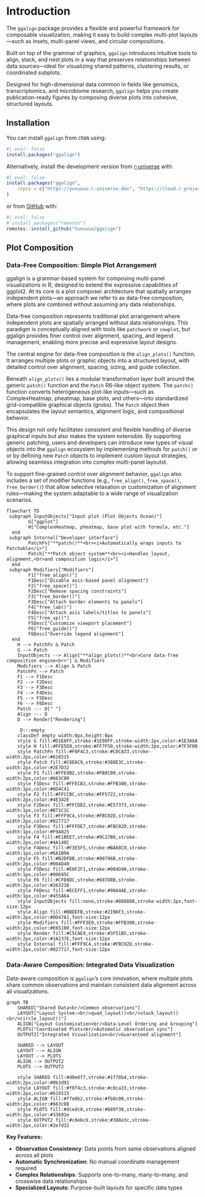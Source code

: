 # Introduction {#sec-intro}

The `ggalign` package provides a flexible and powerful framework for composable
visualization, making it easy to build complex multi-plot layouts—such as
insets, multi-panel views, and circular compositions.

Built on top of the grammar of graphics, `ggalign` introduces intuitive tools to
align, stack, and nest plots in a way that preserves relationships between data
sources—ideal for visualizing shared patterns, clustering results, or
coordinated subplots.

Designed for high-dimensional data common in fields like genomics,
transcriptomics, and microbiome research, `ggalign` helps you create
publication-ready figures by composing diverse plots into cohesive, structured
layouts.

## Installation

You can install `ggalign` from `CRAN` using:
```r
#| eval: false
install.packages("ggalign")
```

Alternatively, install the development version from
[r-universe](https://yunuuuu.r-universe.dev/ggalign) with:
```r
#| eval: false
install.packages("ggalign",
    repos = c("https://yunuuuu.r-universe.dev", "https://cloud.r-project.org")
)
```

or from [GitHub](https://github.com/Yunuuuu/ggalign) with:
```r
#| eval: false
# install.packages("remotes")
remotes::install_github("Yunuuuu/ggalign")
```

## Plot Composition

### Data-Free Composition: Simple Plot Arrangement

ggalign is a grammar-based system for composing multi-panel visualizations in R,
designed to extend the expressive capabilities of ggplot2. At its core is a plot
composer architecture that spatially arranges independent plots—an approach we
refer to as data-free composition, where plots are combined without assuming any
data relationships.

Data-free composition represents traditional plot arrangement where independent
plots are spatially arranged without data relationships. This paradigm is
conceptually aligned with tools like `patchwork` or `cowplot`, but ggalign provides
finer control over alignment, spacing, and legend management, enabling more
precise and expressive layout designs.

The central engine for data-free composition is the `align_plots()` function. It
arranges multiple plots or graphic objects into a structured layout, with
detailed control over alignment, spacing, sizing, and guide collection.

Beneath `align_plots()` lies a modular transformation layer built around the
generic `patch()` function and the `Patch` R6-like object system. The `patch()`
function converts heterogeneous plot-like inputs—such as ComplexHeatmap,
pheatmap, base plots, and others—into standardized grid-compatible graphical
objects (grobs). The `Patch` object then encapsulates the layout semantics,
alignment logic, and compositional behavior.

This design not only facilitates consistent and flexible handling of diverse
graphical inputs but also makes the system extensible. By supporting generic
patching, users and developers can introduce new types of visual objects into
the `ggalign` ecosystem by implementing methods for `patch()` or or by defining new
`Patch` objects to implement custom layout strategies, allowing seamless
integration into complex multi-panel layoutst.

To support fine-grained control over alignment behavior, `ggalign` also includes a
set of modifier functions (e.g., `free_align()`, `free_space()`,
`free_border()`) that allow selective relaxation or customization of alignment
rules—making the system adaptable to a wide range of visualization scenarios.

```mermaid
flowchart TD
 subgraph InputObjects["Input plot (Plot Objects Ocean)"]
        G["ggplot"]
        H["ComplexHeatmap, pheatmap, base plot with formula, etc."]
  end
 subgraph Internal["Developer interface"]
        PatchFn["**patch()**<br><i>Automatically wraps inputs to Patchable</i>"]
        Patch["**Patch object system**<br><i>Handles layout, alignment,<br>and composition logic</i>"]
  end
 subgraph Modifiers["Modifiers"]
        F1["free_align()"]
        F1Desc["Disable axis-based panel alignment"]
        F2["free_space()"]
        F2Desc["Remove spacing constraints"]
        F3["free_border()"]
        F3Desc["Attach border elements to panels"]
        F4["free_lab()"]
        F4Desc["Attach axis labels/titles to panels"]
        F5["free_vp()"]
        F5Desc["Customize viewport placement"]
        F6["free_guide()"]
        F6Desc["Override legend alignment"]
  end
    H --> PatchFn & Patch
    G --> Patch
    InputObjects --> Align["**align_plots()**<br>Core data-free composition engine<br>"] & Modifiers
    Modifiers --> Align & Patch
    PatchFn --> Patch
    F1 --> F1Desc
    F2 --> F2Desc
    F3 --> F3Desc
    F4 --> F4Desc
    F5 --> F5Desc
    F6 --> F6Desc
    Patch --- D[" "]
    Align --- D
    D --> Render["Rendering"]

     D:::empty
    classDef empty width:0px,height:0px
    style G fill:#D1E8FF,stroke:#1E90FF,stroke-width:2px,color:#1E3A8A
    style H fill:#FFE5D9,stroke:#FF7F50,stroke-width:2px,color:#7F3F00
    style PatchFn fill:#F0F4C3,stroke:#C0CA33,stroke-width:2px,color:#616515
    style Patch fill:#C8E6C9,stroke:#388E3C,stroke-width:2px,color:#2E7D32
    style F1 fill:#FFE0B2,stroke:#FB8C00,stroke-width:2px,color:#663C00
    style F1Desc fill:#FFECB3,stroke:#FFB300,stroke-width:1px,color:#6D4C41
    style F2 fill:#FFCCBC,stroke:#FF5722,stroke-width:2px,color:#4E342E
    style F2Desc fill:#FFCDD2,stroke:#E57373,stroke-width:1px,color:#B71C1C
    style F3 fill:#FFF9C4,stroke:#FBC02D,stroke-width:2px,color:#827717
    style F3Desc fill:#FFFDE7,stroke:#FBC02D,stroke-width:1px,color:#F9A825
    style F4 fill:#E1BEE7,stroke:#9C27B0,stroke-width:2px,color:#4A148C
    style F4Desc fill:#F3E5F5,stroke:#BA68C8,stroke-width:1px,color:#6A1B9A
    style F5 fill:#B2DFDB,stroke:#00796B,stroke-width:2px,color:#004D40
    style F5Desc fill:#E0F2F1,stroke:#004D40,stroke-width:1px,color:#00695C
    style F6 fill:#CFD8DC,stroke:#607D8B,stroke-width:2px,color:#263238
    style F6Desc fill:#ECEFF1,stroke:#90A4AE,stroke-width:1px,color:#455A64
    style InputObjects fill:none,stroke:#888888,stroke-width:2px,font-size:12px
    style Align fill:#BBDEFB,stroke:#2196F3,stroke-width:2px,color:#0D47A1,font-size:12px
    style Modifiers fill:#FFF3E0,stroke:#FFB300,stroke-width:2px,color:#E65100,font-size:12px
    style Render fill:#C5CAE9,stroke:#3F51B5,stroke-width:2px,color:#1A237E,font-size:12px
    style Internal fill:#FFF9C4,stroke:#FBC02D,stroke-width:2px,color:#827717,font-size:12px
```

### Data-Aware Composition: Integrated Data Visualization

Data-aware composition is `ggalign`'s core innovation, where multiple plots share
common observations and maintain consistent data alignment across all
visualizations.

```mermaid
graph TB
    SHARED["Shared Data<br/>Common observations"]
    LAYOUT["Layout System:<br/>quad_layout()<br/>stack_layout()<br/>circle_layout()"]
    ALIGN["Layout Customization<br/>Data-Level Ordering and Grouping"]
    PLOTS["Coordinated Plots<br/>Automatic observation sync"]
    OUTPUT2["Integrated Visualization<br/>Guaranteed alignment"]
    
    SHARED --> LAYOUT
    LAYOUT --> ALIGN
    LAYOUT --> PLOTS
    ALIGN --> OUTPUT2
    PLOTS --> OUTPUT2

    style SHARED fill:#d0e6f7,stroke:#1f78b4,stroke-width:2px,color:#0b3d91
    style LAYOUT fill:#f0f4c3,stroke:#c0ca33,stroke-width:2px,color:#616515
    style ALIGN fill:#ffe0b2,stroke:#fb8c00,stroke-width:2px,color:#663c00
    style PLOTS fill:#dcedc8,stroke:#689f38,stroke-width:2px,color:#33691e
    style OUTPUT2 fill:#c8e6c9,stroke:#388e3c,stroke-width:2px,color:#2e7d32
```

**Key Features:**

- **Observation Consistency**: Data points from same observations aligned across all plots
- **Automatic Synchronization**: No manual coordinate management required
- **Complex Relationships**: Supports one-to-many, many-to-many, and crosswise data relationships
- **Specialized Layouts**: Purpose-built layouts for specific data types
